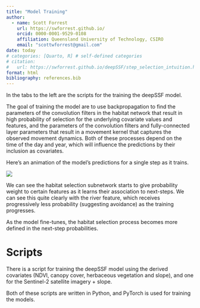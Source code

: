 ```yaml
---
title: "Model Training"
author:
  - name: Scott Forrest
    url: https://swforrest.github.io/
    orcid: 0000-0001-9529-0108
    affiliation: Queensland University of Technology, CSIRO
    email: "scottwforrest@gmail.com"
date: today
# categories: [Quarto, R] # self-defined categories
# citation: 
#   url: https://swforrest.github.io/deepSSF/step_selection_intuition.html
format: html
bibliography: references.bib
---
```


In the tabs to the left are the scripts for the training the deepSSF model.

The goal of training the model are to use backpropagation to find the parameters of the convolution filters in the habitat network that result in high probability of selection for the underlying covariate values and features, and the parameters of the convolution filters and fully-connected layer parameters that result in a movement kernel that captures the observed movement dynamics. Both of these processes depend on the time of the day and year, which will influence the predictions by their inclusion as covariates.

Here's an animation of the model's predictions for a single step as it trains.

![](figures/model_training.gif)

We can see the habitat selection subnetwork starts to give probability weight to certain features as it learns their association to next-steps. We can see this quite clearly with the river feature, which receives progressively less probability (suggesting avoidance) as the training progresses. 

As the model fine-tunes, the habitat selection process becomes more defined in the next-step probabilities. 


# Scripts

There is a script for training the deepSSF model using the derived covariates (NDVI, canopy cover, herbaceous vegetation and slope), and one for the Sentinel-2 satellite imagery + slope.

Both of these scripts are written in Python, and PyTorch is used for training the models.